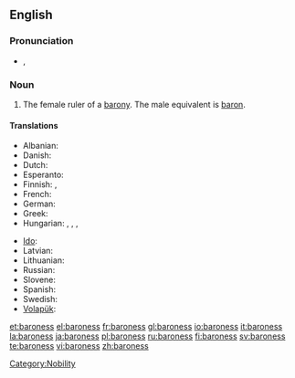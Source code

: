 ==English==

===Pronunciation===
* {{a|UK}} {{IPA|/ˈbæ.ɹəˌnɛs/}}, {{SAMPA|/"b{.r\@%nEs/}}

===Noun===
{{en-noun|es}}

# The female ruler of a [[barony]]. The male equivalent is [[baron]].

====Translations====
{{trans-top|female ruler of a barony}}
* Albanian: {{t+|sq|baroneshë|f|xs=Albanian}}
* Danish: {{t-|da|baronesse}}
* Dutch: {{t+|nl|barones|f}}
* Esperanto: {{t-|eo|baronino|xs=Esperanto}}
* Finnish: {{t-|fi|vapaaherratar}}, {{t-|fi|paronitar}}
* French: {{t+|fr|baronne|f}}
* German: {{t-|de|Baroness|f}}
* Greek: {{t+|el|βαρόνη|f|tr=varóni}}
* Hungarian: {{t-|hu|bárónő}}, {{t-|hu|báróné}}, {{t|hu|baronesz}}, {{t-|hu|bárókisasszony}}
{{trans-mid}}
* [[Ido]]: {{t+|io|baronino|xs=Ido}}
* Latvian: {{t|lv|baronese|xs=Latvian}}
* Lithuanian: {{t+|lt|baronienė|f|xs=Lithuanian}}
* Russian: {{t+|ru|баронесса|f|tr=baronéssa}}
* Slovene: {{t|sl|baronica|f}}
* Spanish: {{t-|es|baronesa|f}}
* Swedish: {{t-|sv|baronessa|c}}
* [[Volapük]]: {{t|vo|jibaonan}}
{{trans-bottom}}

[[Category:Nobility]]

[[et:baroness]]
[[el:baroness]]
[[fr:baroness]]
[[gl:baroness]]
[[io:baroness]]
[[it:baroness]]
[[la:baroness]]
[[ja:baroness]]
[[pl:baroness]]
[[ru:baroness]]
[[fi:baroness]]
[[sv:baroness]]
[[te:baroness]]
[[vi:baroness]]
[[zh:baroness]]